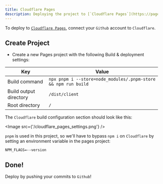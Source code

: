```yaml
---
title: Cloudflare Pages
description: Deploying the project to [`Cloudflare Pages`](https://pages.cloudflare.com/).
---
```



To deploy to [`Cloudflare Pages`](https://pages.cloudflare.com/), connect your `Github` account to `Cloudflare`.

## Create Project

- Create a new Pages project with the following Build & deployment settings:

| Key                    | Value                                                          |
| ---------------------- | -------------------------------------------------------------- |
| Build command          | `npx pnpm i --store=node_modules/.pnpm-store && npm run build` |
| Build output directory | `/dist/client`                                                 |
| Root directory         | `/`                                                            |

The `Cloudflare` build configuration section should look like this:

<Image src={'/cloudflare_pages_settings.png'} />

`pnpm` is used in this project, so we'll have to bypass `npm i` on `Cloudflare` by setting an environment variable in the pages project:

```
NPM_FLAGS=--version
```

## Done!

<Success>Deploy by pushing your commits to `Github`!</Success>
